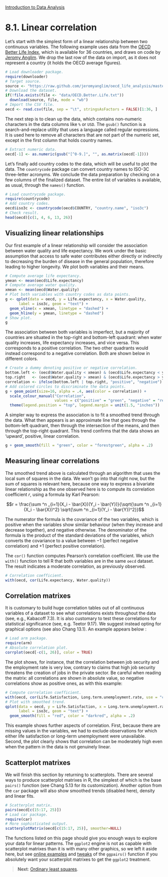 <style>@import url(style.css);</style>
[Introduction to Data Analysis](index.html "Course index")

# 8.1. Linear correlation

[anglim]: https://github.com/jeromyanglim/oecd_life_analysis/blob/master/oecd-life.md
[oecd-bli]: http://www.oecdbetterlifeindex.org/
[sanchez]: https://gastonsanchez.wordpress.com/2012/08/27/scatterplot-matrices-with-ggplot/
[turner]: http://gettinggeneticsdone.blogspot.fr/2011/07/scatterplot-matrices-in-r.html

Let's start with the simplest form of a linear relationship between two continuous variables. The following example uses data from the [OECD Better Life Index][oecd-bli], which is available for 36 countries, and draws on code by [Jeromy Anglim][anglim]. We drop the last row of the data on import, as it does not represent a country (it holds the OECD average figures).

```r
# Load downloader package.
require(downloader)
# Target source.
source <- "https://raw.github.com/jeromyanglim/oecd_life_analysis/master/oecd-life.csv"
# Download the dataset.
if(!file.exists(file <- "data/OECD.Better.Life.txt"))
  download(source, file, mode = "wb")
# Import the CSV file.
oecd <- read.csv(file, sep = "\t", stringsAsFactors = FALSE)[1:36, ]
```

The next step is to clean up the data, which contains non-numeric characters in the data columns like `%` or `USD`. The `gsub()` function is a search-and-replace utility that uses a language called regular expressions. It is used here to remove all characters that are not part of the numeric set, except in the first column that holds country names.

```r
# Extract numeric data.
oecd[-1] <- as.numeric(gsub("[^0-9.]", "", as.matrix(oecd[-1])))
```

Let's finally add country codes to the data, which will be useful to plot the data. The `countrycode` package can convert country names to ISO-3C three-letter acronyms. We conclude the data preparation by checking on a few columns of the finalized dataset. The entire list of variables is available, as usual, through the `names()` function.

```r
# Load countrycode package.
require(countrycode)
# Add country codes.
oecd$iso3c <- countrycode(oecd$COUNTRY, "country.name", "iso3c")
# Check result.
head(oecd)[c(1, 4, 6, 13, 26)]
```

## Visualizing linear relationships

Our first example of a linear relationship will consider the association between water quality and life expectancy. We work under the basic assumption that access to safe water contributes either directly or indirectly to decreasing the burden of disease in the general population, therefore leading to higher longevity. We plot both variables and their means.

```r
# Compute average life expectancy.
ymean <- mean(oecd$Life.expectancy)
# Compute average water quality.
xmean <- mean(oecd$Water.quality)
# Plot both variables with country codes as data points.
g <- qplot(data = oecd, y = Life.expectancy, x = Water.quality, 
      label = iso3c, geom = "text") +
  geom_vline(x = xmean, linetype = "dashed") +
  geom_hline(y = ymean, linetype = "dashed")
# Show plot.
g
```

The association between both variables is imperfect, but a majority of countries are situated in the top-right and bottom-left quadrant: when water quality increases, life expectancy increases, and vice versa. This corresponds to a positive correlation. The two other quadrants would instead correspond to a negative correlation. Both are shown below in different colors.

```r
# Create a dummy denoting positive or negative correlation.
bottom.left <- (oecd$Water.quality < xmean) & (oecd$Life.expectancy < ymean)
top.right   <- (oecd$Water.quality > xmean) & (oecd$Life.expectancy > ymean)
correlation <- ifelse(bottom.left | top.right, "positive", "negative")
# Add colored circles to discriminate the data points.
g + geom_point(size=16, alpha = .4, aes(color = correlation)) +
  scale_colour_manual("Correlation", 
                      values = c("positive" = "green", "negative" = "red")) +
  theme(legend.position = "top", legend.margin = unit(1.5, "inches"))
```

A simpler way to express the association is to fit a smoothed trend through the data. What then appears is an approximate line that goes through the bottom-left quadrant, then through the intersection of the means, and then through the top-right quadrant. This trend confirms that the data shows an 'upward', positive, linear correlation.

```r
g + geom_smooth(fill = "green", color = "forestgreen", alpha = .2)
```

## Measuring linear correlations

The smoothed trend above is calculated through an algorithm that uses the local sum of squares in the data. We won't go into that right now, but the sum of squares is relevant here, because one way to express a bivariate linear relationship as the one observed here is to compute its correlation coefficient $r$, using a formula by Karl Pearson:

$$r = \frac{\sum ^n _{i=1}(X_i - \bar{X})(Y_i - \bar{Y})}{\sqrt{\sum ^n _{i=1}(X_i - \bar{X})^2} \sqrt{\sum ^n _{i=1}(Y_i - \bar{Y})^2}}$$

The numerator the formula is the covariance of the two variables, which is positive when the variables show similar behaviour (when they increase and decrease together), and negative otherwise. The denominator of the formula is the product of the standard deviations of the variables, which converts the covariance to a value between $-1$ (perfect negative correlation) and $+1$ (perfect positive correlation).

The `cor()` function computes Pearson's correlation coefficient. We use the `with()` function to tell R that both variables are in the same `oecd` dataset. The result indicates a moderate correlation, as previously observed.

```r
# Correlation coefficient.
with(oecd, cor(Life.expectancy, Water.quality))
```

## Correlation matrixes

It is customary to build huge correlation tables out of all continuous variables of a dataset to see what correlations exists throughout the data (see, e.g., Kabacoff 7.3). It is also customary to test these correlations for statistical significance (see, e.g. Teetor 9.17). We suggest instead opting for graphical options (see also Chang 13.1). An example appears below :

```r
# Load arm package.
require(arm)
# Absolute correlation plot.
corrplot(oecd[-c(1, 26)], color = TRUE)
```

The plot shows, for instance, that the correlation between job security and the employment rate is very low, contrary to claims that high job security threatens the creation of jobs in the private sector. Be careful when reading the matrix: all correlations are shown in absolute value, so negative correlations show as positive ones, as with this example:

```r
# Compute correlation coefficient.
with(oecd, cor(Life.Satisfaction, Long.term.unemployment.rate, use = "complete.obs"))
# Plot with smoothed trend.
qplot(data = oecd, y = Life.Satisfaction, x = Long.term.unemployment.rate,
      label = iso3c, geom = "text") +
  geom_smooth(fill = "red", color = "darkred", alpha = .2)
```

This example shows further aspects of correlation. First, because there are missing values in the variables, we had to exclude observations for which either life satisfaction or long-term unemployment were unavailable. Second, the plot clearly shows that correlation can be moderately high even when the pattern in the data is not genuinely linear.

## Scatterplot matrixes

We will finish this section by returning to scatterplots. There are several ways to produce scatterplot matrixes in R, the simplest of which is the base `pairs()` function (see Chang 5.13 for its customization). Another option from the `car` package will also show smoothed trends (disabled here), density and linear fits.

```r
# Scatterplot matrix.
pairs(oecd[c(15:17, 25)])
# Load car package.
require(car)
# More sophisticated output.
scatterplotMatrix(oecd[c(15:17, 25)], smoother=NULL)
```

The functions listed on this page should give you enough ways to explore your data for linear patterns. The `ggplot2` engine is not as capable with scatterplot matrixes than it is with many other graphics, so we left it aside here, but see [online examples][turner] and [tweaks][sanchez] of the `ggpairs()` function if you absolutely want your scatterplot matrixes to get the `ggplot2` treatment.

> __Next__: [Ordinary least squares](082_ols.html).
